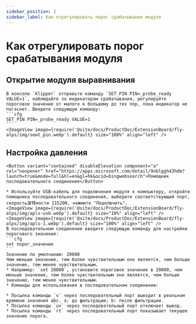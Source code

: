 ```yaml
---
sidebar_position: 2
sidebar_label: Как отрегулировать порог срабатывания модуля
---
```



# Как отрегулировать порог срабатывания модуля

## Открытие модуля выравнивания
    В консоли `Klipper` отправьте команду `SET_PIN PIN=_probe_ready VALUE=1`, наблюдайте за индикатором срабатывания, регулируйте пороговое значение от малого к большему до тех пор, пока индикатор не погаснет. Введите следующую команду:
    ```cfg
    SET_PIN PIN=_probe_ready VALUE=1
    ```
    <ImageView image={require('@site/docs/ProductDoc/ExtensionBoard/fly-alps/img/sewt_pin.webp').default} size="100%" align="left" />


## Настройка давления
    <Button variant="contained" disableElevation component="a" rel="noopener" href="https://apps.microsoft.com/detail/9nblggh43hdm?launch=true&mode=full&hl=en&gl=hk&ocid=bingwebsearch">Помощник последовательного соединения</Button>

    * Используйте USB-кабель для подключения модуля к компьютеру, откройте помощника последовательного соединения, выберите соответствующий порт, скорость波特ности 115200, нажмите "Подключить".
    <ImageView image={require('@site/docs/ProductDoc/ExtensionBoard/fly-alps/img/apls-usb.webp').default} size="10%" align="left" />
    <ImageView image={require('@site/docs/ProductDoc/ExtensionBoard/fly-alps/img/apls-1.webp').default} size="100%" align="left" />
    В последовательном соединении введите следующую команду для настройки порогового значения:
    ```cfg
    set порог_значение
    ```
    Значение по умолчанию: 20000
    Чем меньше значение, тем более чувствительным оно является, чем больше значение, тем менее чувствительным.
    * Например: `set 20000`, установите пороговое значение в 20000, чем меньше значение, тем более чувствительным оно является, чем больше значение, тем менее чувствительным.
    * Команды для использования в последовательном соединении:

    * Посылка команды `v` через последовательный порт выводит в реальном времени значения abc. a: до фильтрации; b: после фильтрации.
    * Посылка команды `uv` через последовательный порт отключает вывод.
    * Посылка команды `rt` через последовательный порт показывает текущее значение порога.
